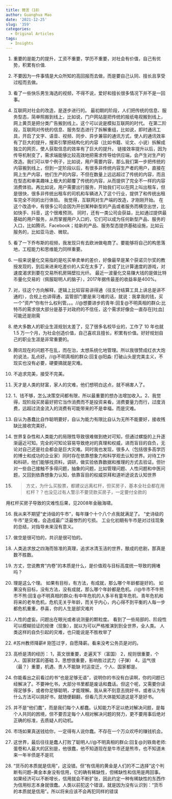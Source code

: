 ```yaml
---
title: 微言（18）
author: Guanghua Mao
date: '2021-12-25'
slug: '359'
categories:
  - Original Articles
tags:
  - Insights
---
```


1. 重要的是能力的提升，工资不重要，学历不重要，对社会有价值，自己有优势，积累有价值.

2. 不要因为一件事情是大众所知的高回报而去做，而是要自己认同、擅长且享受过程而去做。

3. 看了一些快乐男生海选的视频，不得不说，爱好和擅长很多情况下并不是一回事。

4. 互联网对社会的改造，是逐步进行的。
最初期的阶段，人们把传统的信息、服务型态，简单照搬到线上，比如说，门户网站是把传统的报纸电视搬到线上，网上黄页是把分类广告搬到线上。这个可以说是模拟互联网的时代。
在第二阶段，互联网对传统的信息、服务型态进行了拆解重组，比如说，即时通讯工具，开启了文字、语音、视频、同步、异步兼容的通讯方式，使人的通讯效率有了巨大的提升，搜索引擎把结构化的内容（比如书籍、论文、小说）拆解成独立的网页，使人获取信息的效率有了巨大的提升。
链接效率提升以后，因为传导机制变了，需求端能够比较高效地把需求传导给供应端，会产生对生产的改造。我们可以举个例子，比如说，用户需要内容，那么我们第一步把传统的内容搬到线上，但到一定阶段以后，有很多非传统内容生产者的用户，直接在网上生产内容，他们生产的内容，不但在数量上远远超过了传统的内容，而且在型态和审美趣味上极大的颠覆了传统的内容，从而提供了完全不一样的内容消费体验。再比如说，用户需要出行服务，开始我们可以在网上叫出租车，但是很快，很多非传统出租车的司机和车辆进入了这个行业，提供了和传统出租车完全不同的出行体验。
我觉得，互联网对生产端的改造，才刚刚开始。
在这个改造中，有很多公司会因为开创某种新型的产品或者服务而横空出世，比如快手、抖音，这个很难预测。
同时，还有一类公司会获益，比如通过提供最基础的用户服务，从而掌握用户入口的，它们可以成为任何新型产品、服务的入口，比如腾讯、Facebook；给新的产品、服务型态提供基础设施，比如云服务的，比如亚马逊、微软。


5. 看了一下乔布斯的视频，我发现只有去欧洲做电商了。要能够将自己的构思落地，工程能力和思维能力同样重要。

6. 一般来说量化交易指的是吃买单卖单的差价，好像最早是某个获诺贝尔奖的教授发现的，到后来进来吃差价的人实在太多了，变成了比计算速度的游戏，对速度渴求到要在交易所机房隔壁拉光纤。
最近一波量化交易赚大钱的是做比特币量化交易的（佩服聪明人的脑子），2017年据传最差的收益率是400%。


7. 对，往这个方向解释，逻辑上比较容易讲得通（往支付结算工具上讲总是讲不通的），合规上也讲得通，监管部门要是来刁难的话，就说：我拿我的钱，买一个“资产”你有什么权利管。。。//@想要进步的青年:回复@不明真相的群众:比特币的需求很大部分是基于对政府的不信任，这个需求好像会一直存在[吐血]可能还是刚需



8. 绝大多数人的职业生涯规划太差了，见了很多名校毕业的，工作了 10 年也就 1.5 万一个月，为社会创造价值，自己喜欢且擅长，积累有价值。好好规划自己的职业生涯是非常重要的。

9. 腾讯现在的问题不在乱，而在治，太想系统化地管理。所以我很赞成红衣大炮的说法，乱点好。//@不明真相的群众:回复@阳淼: 打破山头是完美主义，不现实也没有必要，硬要搞就是灾难。

10. 不追求完美，接受不完美。

11. 天才是人类的财富，家人的灾难，他们想明白这点，就不祸害人了。


12. 1、钱不够，怎么决策空间都有限，所以最重要的想办法增加收入。2、我觉得，现阶段买房最好把它当作消费而不是投资来看，消费要量力而行，过度消费，远超过流金流入的消费有可能带来的不是幸福，而是灾难。


13. 自认为愚蠢比自作聪明要好，自认为能力有限比自认为无所不能要好，接收残缺比接收完美好。

14. 世界复杂性和人类能力的局限性导致很难做到绝对可知，但通过螺旋的上升逐渐逼近可知。完全的可知论容易导致绝对的真理和权威，进而盲目的自负，无论对自己还是社会都会是巨大灾难。同时我也发现，很多人（包括很多高学历的博士和成功的企业家）同时存在依靠想象力和科学观去认知世界。对待工作和科研，他们能够找资料，调研，做实验依靠数据和推理的方式去验证。但针对一些自己接触不多得问题，抽象的问题，比如管理问题、人性问题和中医问题，又回到依靠想象力认知，依靠盲目的权威崇拜和道听途说去认知世界

15. >方丈，为什么买股票，都建议远离杠杆，但买房子，基本全社会都在用杠杆？？也没见过有人警示不要贷款买房子，一定要付全款的

用杠杆买房子导致的灾难性后果，见2008年金融海啸。


16.  我从来不期望“史诗级的牛市”，每年赚个十个八个点我就满足了。
“史诗级的牛市”是灾难，会造成最广泛最惨烈的亏损。
工业化初期有牛市是对过往现象的总结，对指导未来沒有意义。


17. 做空是很可怕的，共识是很可怕的。

18.  人类追求放之四海而皆准的真理，追求冰清玉洁的世界，酿成的悲剧，那真是数不胜数。

19. 方丈，您说教育“内卷”的本质是什么，是价值观与目标高度统一导致的拥堵吗？

20.  理是这么个理。
如果有目标，有方法，有成就，那么哪个年龄都是好的。
如果没有目标，没有方法，没有成就，那么哪个年龄都是危机。//@牛市不牛熊市不熊:回复@不明真相的群众:有中年危机的人多半有童年危机、青年危机和将来的老年危机，危机无关乎年龄，而关乎内心，内心得不到平衡的人每一步都危机重重，恭喜，你的人生是部灾难片

21. 人性的虚妄。问题出在眼光或者说测量的颗粒度。 看到了一些局部的、阶段性可以模糊验证的规律（现象），就以为可以严格推演到到全世界，全人类。 人类这样的自负引起的灾难，也只能说是不胜枚举了


22. #苏州教师降薪#  刚签过字，自愿降薪。看来没考公务员是对的。

23. 高桥是清的经历： 1，英文很重要，走遍天下（富国） 2，规则很重要，个人、国家财富的基础 3，思想很重要，影响胜过武力（子弹） 4，运气很（最？）重要，机遇、贵人不能缺 时运变迁，个人、国家都是。



24. 你能看出之前看过的书“也是足够无语”，说明你的书没有白读啊，你的问题已经解决了。不要神化书，大部分书里都是废话和蠢话。但这个呢，又需要你读得足够多，或者你足够聪明，才能理解。我从来不刻意去挑好书，或者认为有什么方法可以挑好书，就随便翻翻，但看几页大体能知道这是不是好书。


25. 并不是“他们蠢”，而是我们每个人都蠢。认知能力不足以绝对解决问题，是每个人共同的困境，但不要否定每个人相对解决问题的努力，更不要用事后绝对正确的标准，去质疑人的动机。

26. 市场如果真送钱给你，一定得有人说你蠢。不存在一个万众欢呼的赚钱机会。


27. 这世界，最后往往是蠢人打败了聪明人//@不明真相的群众:回复@刘轶南老师:蛋卷和人最大的区别是，他很蠢，他不知道现在是牛市还是熊市，也不知道未来一年半债是不是坑


28. “货币的本质就是信用”，这没错。但“有信用的黄金是人们的不二选择”这个判断有问题--黄金本身没有信用，它的确有稀缺性，但稀缺性和信用是两回事。如果经济可以不断增长，信用就会不断扩张，因此约定一种有稀缺性的东西作为信用标志本身就很蠢。人类以前犯这个错误，就是因为没有认识到：“货币的本质就是信用”。所以将来应该不会再犯同样的错误 
